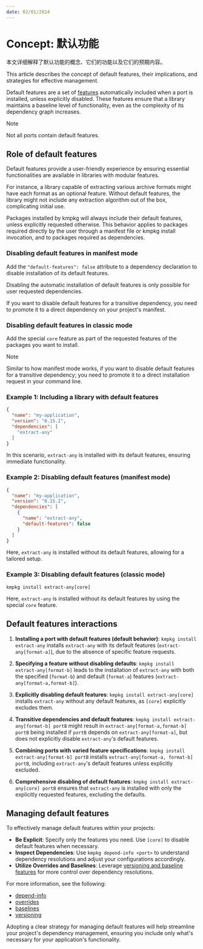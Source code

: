 ```yaml
---
date: 02/01/2024
---
```


# Concept: 默认功能

本文详细解释了默认功能的概念、它们的功能以及它们的预期内容。

This article describes the concept of default features, their implications, and strategies for effective management.

Default features are a set of [features](features.mdx) automatically included when a port is installed, unless explicitly disabled. These features ensure that a library maintains a baseline level of functionality, even as the complexity of its dependency graph increases.

> [!NOTE]
> Not all ports contain default features.

## Role of default features

Default features provide a user-friendly experience by ensuring essential functionalities are available in libraries with modular features.

For instance, a library capable of extracting various archive formats might have each format as an optional feature. Without default features, the library might not include any extraction algorithm out of the box, complicating initial use.

Packages installed by kmpkg will always include their default features, unless explicitly requested otherwise. This behavior applies to packages required directly by the user through a manifest file or kmpkg install invocation, and to packages required as dependencies.

### Disabling default features in manifest mode

Add the `"default-features": false` attribute to a dependency declaration to disable installation of its default features.

Disabling the automatic installation of default features is only possible for user requested dependencies.

If you want to disable default features for a transitive dependency, you need to promote it to a direct dependency on your project's manifest.

### Disabling default features in classic mode

Add the special `core` feature as part of the requested features of the packages you want to install.

> [!NOTE]
> Similar to how manifest mode works, if you want to disable default features for a transitive dependency; you need to promote it to a direct installation request in your command line.

### Example 1: Including a library with default features

```json
{
  "name": "my-application",
  "version": "0.15.2",
  "dependencies": [
    "extract-any"
  ]
}
```

In this scenario, `extract-any` is installed with its default features, ensuring immediate functionality.

### Example 2: Disabling default features (manifest mode)

```json
{
  "name": "my-application",
  "version": "0.15.2",
  "dependencies": [
    {
      "name": "extract-any",
      "default-features": false
    }
  ]
}
```

Here, `extract-any` is installed without its default features, allowing for a tailored setup.

### Example 3: Disabling default features (classic mode)

```console
kmpkg install extract-any[core]
```

Here, `extract-any` is installed without its default features by using the special `core` feature.

## Default features interactions

1. **Installing a port with default features (default behavior)**:
    `kmpkg install extract-any` installs `extract-any` with its default features (`extract-any[format-a]`), due to the absence of specific feature requests.

1. **Specifying a feature without disabling defaults**:
    `kmpkg install extract-any[format-b]` leads to the installation of `extract-any` with both the specified (`format-b`) and default (`format-a`) features (`extract-any[format-a,format-b]`).

1. **Explicitly disabling default features**:
    `kmpkg install extract-any[core]` installs `extract-any` without any default features, as `[core]` explicitly excludes them.

1. **Transitive dependencies and default features**:
    `kmpkg install extract-any[format-b] portB` might result in `extract-any[format-a,format-b] portB` being installed if `portB` depends on `extract-any[format-a]`, but does not explicitly disable `extract-any`'s default features.

1. **Combining ports with varied feature specifications**:
    `kmpkg install extract-any[format-b] portB` installs `extract-any[format-a, format-b] portB`, including `extract-any`'s default features unless explicitly excluded.

1. **Comprehensive disabling of default features**:
    `kmpkg install extract-any[core] portB` ensures that `extract-any` is installed with only the explicitly requested features, excluding the defaults.

## Managing default features

To effectively manage default features within your projects:

- **Be Explicit**: Specify only the features you need. Use `[core]` to disable default features when necessary.
- **Inspect Dependencies**: Use `kmpkg depend-info <port>` to understand dependency resolutions and adjust your configurations accordingly.
- **Utilize Overrides and Baselines**: Leverage [versioning and baseline features](../users/versioning.concepts.mdx) for more control over dependency resolutions.

For more information, see the following:

* [depend-info](../commands/depend-info.mdx)
* [overrides](../reference/kmpkg-json.mdx#overrides)
* [baselines](../users/versioning.mdx#baselines)
* [versioning](../users/versioning.mdx)

Adopting a clear strategy for managing default features will help streamline your project's dependency management, ensuring you include only what's necessary for your application's functionality.